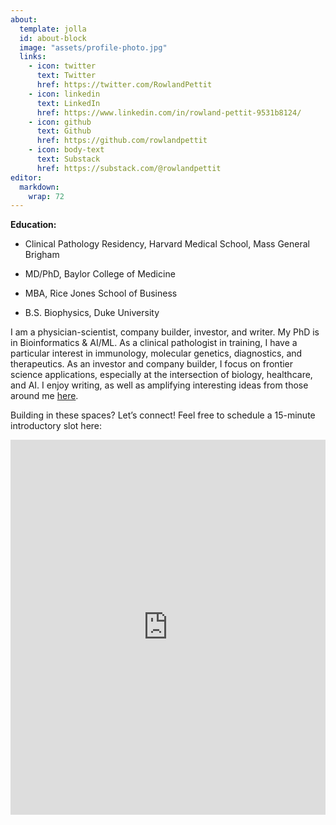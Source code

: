 ```yaml
---
about:
  template: jolla
  id: about-block
  image: "assets/profile-photo.jpg"
  links:
    - icon: twitter
      text: Twitter
      href: https://twitter.com/RowlandPettit
    - icon: linkedin
      text: LinkedIn
      href: https://www.linkedin.com/in/rowland-pettit-9531b8124/
    - icon: github
      text: Github
      href: https://github.com/rowlandpettit
    - icon: body-text
      text: Substack
      href: https://substack.com/@rowlandpettit
editor: 
  markdown: 
    wrap: 72
---
```


::: {#about-block}
:::

**Education:**

-   Clinical Pathology Residency, Harvard Medical School, Mass General
    Brigham

-   MD/PhD, Baylor College of Medicine

-   MBA, Rice Jones School of Business

-   B.S. Biophysics, Duke University

I am a physician-scientist, company builder, investor, and writer. My
PhD is in Bioinformatics & AI/ML. As a clinical pathologist in training,
I have a particular interest in immunology, molecular genetics,
diagnostics, and therapeutics. As an investor and company builder, I
focus on frontier science applications, especially at the intersection
of biology, healthcare, and AI. I enjoy writing, as well as amplifying
interesting ideas from those around me
[here](https://open.substack.com/pub/rowlandpettit/p/coming-soon?r=1r79d0&utm_campaign=post&utm_medium=web).

Building in these spaces? Let's connect! Feel free to schedule a
15-minute introductory slot here:

<iframe src="https://calendly.com/rwpettit/rowland-15-min" width="100%" height="600" frameborder="0">

</iframe>

